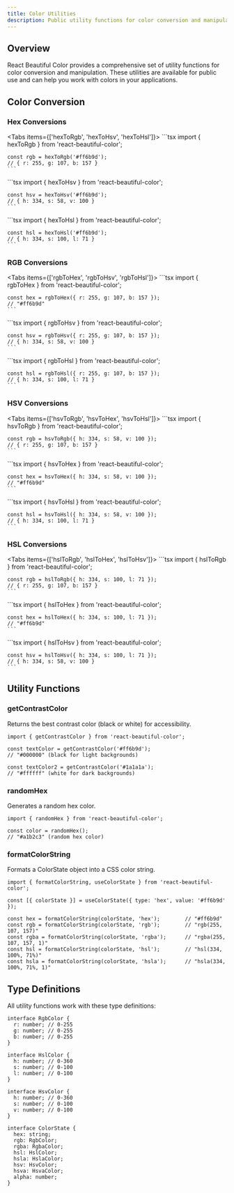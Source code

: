 ```yaml
---
title: Color Utilities
description: Public utility functions for color conversion and manipulation
---
```



## Overview

React Beautiful Color provides a comprehensive set of utility functions for color conversion and manipulation. These utilities are available for public use and can help you work with colors in your applications.

## Color Conversion

### Hex Conversions

<Tabs items={['hexToRgb', 'hexToHsv', 'hexToHsl']}>
  <Tab value="hexToRgb">
    ```tsx
    import { hexToRgb } from 'react-beautiful-color';

    const rgb = hexToRgb('#ff6b9d');
    // { r: 255, g: 107, b: 157 }
    ```
  </Tab>
  
  <Tab value="hexToHsv">
    ```tsx
    import { hexToHsv } from 'react-beautiful-color';

    const hsv = hexToHsv('#ff6b9d');
    // { h: 334, s: 58, v: 100 }
    ```
  </Tab>
  
  <Tab value="hexToHsl">
    ```tsx
    import { hexToHsl } from 'react-beautiful-color';

    const hsl = hexToHsl('#ff6b9d');
    // { h: 334, s: 100, l: 71 }
    ```
  </Tab>
</Tabs>

### RGB Conversions

<Tabs items={['rgbToHex', 'rgbToHsv', 'rgbToHsl']}>
  <Tab value="rgbToHex">
    ```tsx
    import { rgbToHex } from 'react-beautiful-color';

    const hex = rgbToHex({ r: 255, g: 107, b: 157 });
    // "#ff6b9d"
    ```
  </Tab>
  
  <Tab value="rgbToHsv">
    ```tsx
    import { rgbToHsv } from 'react-beautiful-color';

    const hsv = rgbToHsv({ r: 255, g: 107, b: 157 });
    // { h: 334, s: 58, v: 100 }
    ```
  </Tab>
  
  <Tab value="rgbToHsl">
    ```tsx
    import { rgbToHsl } from 'react-beautiful-color';

    const hsl = rgbToHsl({ r: 255, g: 107, b: 157 });
    // { h: 334, s: 100, l: 71 }
    ```
  </Tab>
</Tabs>

### HSV Conversions

<Tabs items={['hsvToRgb', 'hsvToHex', 'hsvToHsl']}>
  <Tab value="hsvToRgb">
    ```tsx
    import { hsvToRgb } from 'react-beautiful-color';

    const rgb = hsvToRgb({ h: 334, s: 58, v: 100 });
    // { r: 255, g: 107, b: 157 }
    ```
  </Tab>
  
  <Tab value="hsvToHex">
    ```tsx
    import { hsvToHex } from 'react-beautiful-color';

    const hex = hsvToHex({ h: 334, s: 58, v: 100 });
    // "#ff6b9d"
    ```
  </Tab>
  
  <Tab value="hsvToHsl">
    ```tsx
    import { hsvToHsl } from 'react-beautiful-color';

    const hsl = hsvToHsl({ h: 334, s: 58, v: 100 });
    // { h: 334, s: 100, l: 71 }
    ```
  </Tab>
</Tabs>

### HSL Conversions

<Tabs items={['hslToRgb', 'hslToHex', 'hslToHsv']}>
  <Tab value="hslToRgb">
    ```tsx
    import { hslToRgb } from 'react-beautiful-color';

    const rgb = hslToRgb({ h: 334, s: 100, l: 71 });
    // { r: 255, g: 107, b: 157 }
    ```
  </Tab>
  
  <Tab value="hslToHex">
    ```tsx
    import { hslToHex } from 'react-beautiful-color';

    const hex = hslToHex({ h: 334, s: 100, l: 71 });
    // "#ff6b9d"
    ```
  </Tab>
  
  <Tab value="hslToHsv">
    ```tsx
    import { hslToHsv } from 'react-beautiful-color';

    const hsv = hslToHsv({ h: 334, s: 100, l: 71 });
    // { h: 334, s: 58, v: 100 }
    ```
  </Tab>
</Tabs>

## Utility Functions

### getContrastColor

Returns the best contrast color (black or white) for accessibility.

```tsx
import { getContrastColor } from 'react-beautiful-color';

const textColor = getContrastColor('#ff6b9d');
// "#000000" (black for light backgrounds)

const textColor2 = getContrastColor('#1a1a1a');
// "#ffffff" (white for dark backgrounds)
```

### randomHex

Generates a random hex color.

```tsx
import { randomHex } from 'react-beautiful-color';

const color = randomHex();
// "#a1b2c3" (random hex color)
```

### formatColorString

Formats a ColorState object into a CSS color string.

```tsx
import { formatColorString, useColorState } from 'react-beautiful-color';

const [{ colorState }] = useColorState({ type: 'hex', value: '#ff6b9d' });

const hex = formatColorString(colorState, 'hex');        // "#ff6b9d"
const rgb = formatColorString(colorState, 'rgb');        // "rgb(255, 107, 157)"
const rgba = formatColorString(colorState, 'rgba');      // "rgba(255, 107, 157, 1)"
const hsl = formatColorString(colorState, 'hsl');        // "hsl(334, 100%, 71%)"
const hsla = formatColorString(colorState, 'hsla');      // "hsla(334, 100%, 71%, 1)"
```

## Type Definitions

All utility functions work with these type definitions:

```tsx
interface RgbColor {
  r: number; // 0-255
  g: number; // 0-255
  b: number; // 0-255
}

interface HslColor {
  h: number; // 0-360
  s: number; // 0-100
  l: number; // 0-100
}

interface HsvColor {
  h: number; // 0-360
  s: number; // 0-100
  v: number; // 0-100
}

interface ColorState {
  hex: string;
  rgb: RgbColor;
  rgba: RgbaColor;
  hsl: HslColor;
  hsla: HslaColor;
  hsv: HsvColor;
  hsva: HsvaColor;
  alpha: number;
}
```
